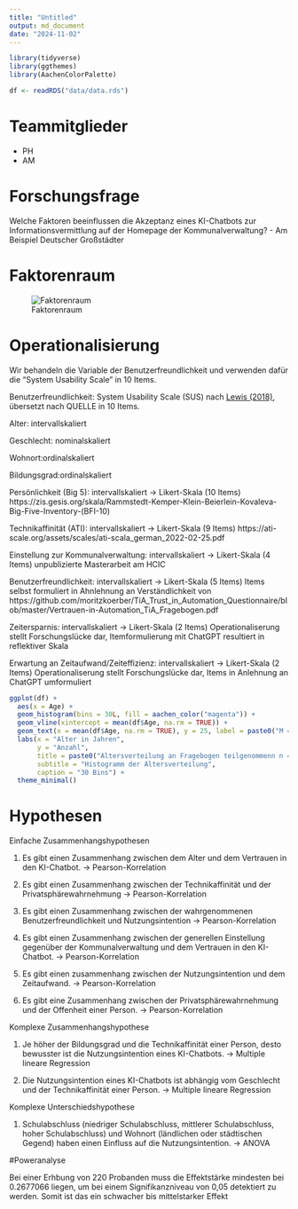 ```yaml
---
title: "Untitled"
output: md_document
date: "2024-11-02"
---
```



```r
library(tidyverse)
library(ggthemes)
library(AachenColorPalette)

df <- readRDS("data/data.rds")
```




# Teammitglieder
* PH
* AM

# Forschungsfrage 
Welche Faktoren beeinflussen die Akzeptanz eines KI-Chatbots zur Informationsvermittlung auf der Homepage der Kommunalverwaltung? - Am Beispiel Deutscher Großstädter


# Faktorenraum
![Faktorenraum](Readme_files/Faktorenraum.png)


# Operationalisierung

Wir behandeln die Variable der Benutzerfreundlichkeit und verwenden dafür die "System Usability Scale" in 10 Items.

Benutzerfreundlichkeit: System Usability Scale (SUS) nach [Lewis (2018)](https://doi.org/10.1080/10447318.2018.1455307 "Lewis, J. R. (2018). The System Usability Scale: Past, Present, and Future. International Journal of Human-Computer Interaction, 34(7), 577–590. https://doi.org/10.1080/10447318.2018.1455307"), übersetzt nach QUELLE in 10 Items.

Alter: intervallskaliert

Geschlecht: nominalskaliert

Wohnort:ordinalskaliert

Bildungsgrad:ordinalskaliert

Persönlichkeit (Big 5): intervallskaliert -> Likert-Skala (10 Items) https://zis.gesis.org/skala/Rammstedt-Kemper-Klein-Beierlein-Kovaleva-Big-Five-Inventory-(BFI-10)

Technikaffinität (ATI): intervallskaliert -> Likert-Skala (9 Items) https://ati-scale.org/assets/scales/ati-scala_german_2022-02-25.pdf

Einstellung zur Kommunalverwaltung: intervallskaliert -> Likert-Skala (4 Items) 
unpublizierte Masterarbeit am HCIC

Benutzerfreundlichkeit: intervallskaliert -> Likert-Skala (5 Items) 
Items selbst formuliert in Ahnlehnung an Verständlichkeit von https://github.com/moritzkoerber/TiA_Trust_in_Automation_Questionnaire/blob/master/Vertrauen-in-Automation_TiA_Fragebogen.pdf

Zeitersparnis: intervallskaliert -> Likert-Skala (2 Items) 
Operationaliserung stellt Forschungslücke dar, Itemformulierung mit ChatGPT resultiert in reflektiver Skala

Erwartung an Zeitaufwand/Zeiteffizienz: intervallskaliert -> Likert-Skala (2 Items) 
Operationaliserung stellt Forschungslücke dar, Items in Anlehnung an ChatGPT umformuliert

```r
ggplot(df) +
  aes(x = Age) +
  geom_histogram(bins = 30L, fill = aachen_color("magenta")) +
  geom_vline(xintercept = mean(df$Age, na.rm = TRUE)) +
  geom_text(x = mean(df$Age, na.rm = TRUE), y = 25, label = paste0("M = ", round(mean(df$Age, na.rm = TRUE), 2)), angle = 90 , vjust = 1.5) +
  labs(x = "Alter in Jahren", 
       y = "Anzahl", 
       title = paste0("Altersverteilung an Fragebogen teilgenommenn n = (", nrow(df), ")"),
       subtitle = "Histogramm der Altersverteilung", 
       caption = "30 Bins") +
  theme_minimal()
```

# Hypothesen 

Einfache Zusammenhangshypothesen

1. Es gibt einen Zusammenhang zwischen dem Alter und dem Vertrauen in den KI-Chatbot.
-> Pearson-Korrelation 

2. Es gibt einen Zusammenhang zwischen der Technikaffinität und der Privatsphärewahrnehmung
-> Pearson-Korrelation

3. Es gibt einen Zusammenhang zwischen der wahrgenommenen Benutzerfreundlichkeit und Nutzungsintention
-> Pearson-Korrelation 

4. Es gibt einen Zusammenhang zwischen der generellen Einstellung gegenüber der Kommunalverwaltung und dem Vertrauen in den KI-Chatbot.
-> Pearson-Korrelation

5. Es gibt einen zusammenhang zwischen der Nutzungsintention und dem Zeitaufwand. 
-> Pearson-Korrelation 


6. Es gibt eine Zusammenhang zwischen der Privatsphärewahrnehmung und der Offenheit einer Person. 
-> Pearson-Korrelation 

Komplexe Zusammenhangshypothese

1. Je höher der Bildungsgrad und die Technikaffinität einer Person, desto bewusster ist die Nutzungsintention eines KI-Chatbots.
-> Multiple lineare Regression

2. Die Nutzungsintention eines KI-Chatbots ist abhängig vom Geschlecht und der Technikaffinität einer Person.
-> Multiple lineare Regression 

Komplexe Unterschiedshypothese

1. Schulabschluss (niedriger Schulabschluss, mittlerer Schulabschluss, hoher Schulabschluss) und Wohnort (ländlichen oder städtischen Gegend) haben einen Einfluss auf die Nutzungsintention.
-> ANOVA

#Poweranalyse

Bei einer Erhbung von 220 Probanden muss die Effektstärke mindesten bei 0.2677066 liegen, um bei einem Signifikanzniveau von 0,05 detektiert zu werden. Somit ist das ein schwacher bis mittelstarker Effekt

